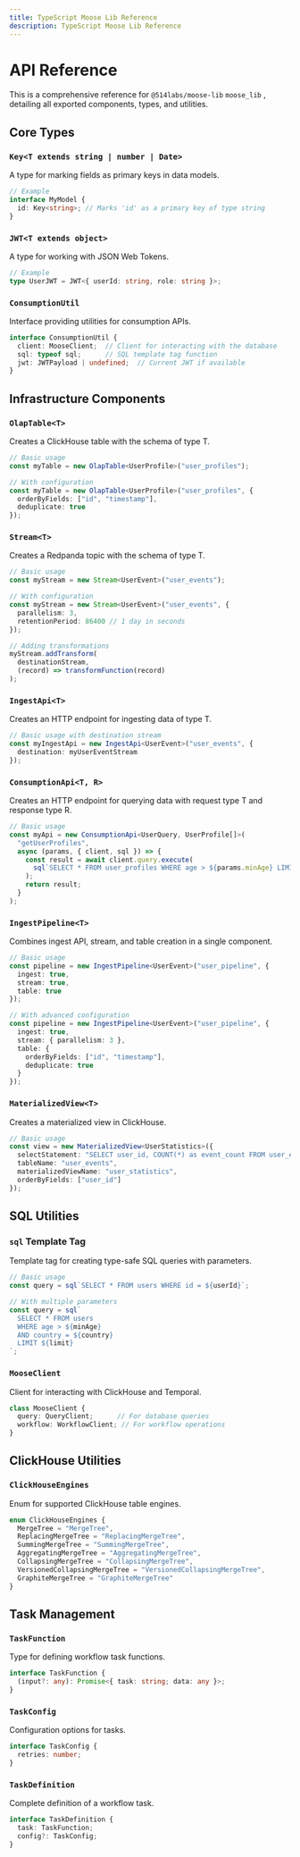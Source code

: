 ```yaml
---
title: TypeScript Moose Lib Reference
description: TypeScript Moose Lib Reference
---
```



# API Reference

<LanguageSwitcher />


This is a comprehensive reference for <TypeScript inline> `@514labs/moose-lib` </TypeScript> <Python inline> `moose_lib` </Python>, detailing all exported components, types, and utilities.

## Core Types

### `Key<T extends string | number | Date>`
A type for marking fields as primary keys in data models.
```ts
// Example
interface MyModel {
  id: Key<string>; // Marks 'id' as a primary key of type string
}
```

### `JWT<T extends object>`
A type for working with JSON Web Tokens.
```ts
// Example
type UserJWT = JWT<{ userId: string, role: string }>;
```

### `ConsumptionUtil`
Interface providing utilities for consumption APIs.
```ts
interface ConsumptionUtil {
  client: MooseClient;  // Client for interacting with the database
  sql: typeof sql;      // SQL template tag function
  jwt: JWTPayload | undefined;  // Current JWT if available
}
```

## Infrastructure Components

### `OlapTable<T>`
Creates a ClickHouse table with the schema of type T.
```ts
// Basic usage
const myTable = new OlapTable<UserProfile>("user_profiles");

// With configuration
const myTable = new OlapTable<UserProfile>("user_profiles", {
  orderByFields: ["id", "timestamp"],
  deduplicate: true
});
```

### `Stream<T>`
Creates a Redpanda topic with the schema of type T.
```ts
// Basic usage
const myStream = new Stream<UserEvent>("user_events");

// With configuration
const myStream = new Stream<UserEvent>("user_events", {
  parallelism: 3,
  retentionPeriod: 86400 // 1 day in seconds
});

// Adding transformations
myStream.addTransform(
  destinationStream,
  (record) => transformFunction(record)
);
```

### `IngestApi<T>`
Creates an HTTP endpoint for ingesting data of type T.
```ts
// Basic usage with destination stream
const myIngestApi = new IngestApi<UserEvent>("user_events", {
  destination: myUserEventStream
});
```

### `ConsumptionApi<T, R>`
Creates an HTTP endpoint for querying data with request type T and response type R.
```ts
// Basic usage
const myApi = new ConsumptionApi<UserQuery, UserProfile[]>(
  "getUserProfiles",
  async (params, { client, sql }) => {
    const result = await client.query.execute(
      sql`SELECT * FROM user_profiles WHERE age > ${params.minAge} LIMIT 10`
    );
    return result;
  }
);
```

### `IngestPipeline<T>`
Combines ingest API, stream, and table creation in a single component.
```ts
// Basic usage
const pipeline = new IngestPipeline<UserEvent>("user_pipeline", {
  ingest: true,
  stream: true,
  table: true
});

// With advanced configuration
const pipeline = new IngestPipeline<UserEvent>("user_pipeline", {
  ingest: true,
  stream: { parallelism: 3 },
  table: { 
    orderByFields: ["id", "timestamp"],
    deduplicate: true
  }
});
```

### `MaterializedView<T>`
Creates a materialized view in ClickHouse.
```ts
// Basic usage
const view = new MaterializedView<UserStatistics>({
  selectStatement: "SELECT user_id, COUNT(*) as event_count FROM user_events GROUP BY user_id",
  tableName: "user_events",
  materializedViewName: "user_statistics",
  orderByFields: ["user_id"]
});
```

## SQL Utilities

### `sql` Template Tag
Template tag for creating type-safe SQL queries with parameters.
```ts
// Basic usage
const query = sql`SELECT * FROM users WHERE id = ${userId}`;

// With multiple parameters
const query = sql`
  SELECT * FROM users 
  WHERE age > ${minAge} 
  AND country = ${country}
  LIMIT ${limit}
`;
```

### `MooseClient`
Client for interacting with ClickHouse and Temporal.
```ts
class MooseClient {
  query: QueryClient;      // For database queries
  workflow: WorkflowClient; // For workflow operations
}
```

## ClickHouse Utilities

### `ClickHouseEngines`
Enum for supported ClickHouse table engines.
```ts
enum ClickHouseEngines {
  MergeTree = "MergeTree",
  ReplacingMergeTree = "ReplacingMergeTree",
  SummingMergeTree = "SummingMergeTree",
  AggregatingMergeTree = "AggregatingMergeTree",
  CollapsingMergeTree = "CollapsingMergeTree",
  VersionedCollapsingMergeTree = "VersionedCollapsingMergeTree",
  GraphiteMergeTree = "GraphiteMergeTree"
}
```

## Task Management

### `TaskFunction`
Type for defining workflow task functions.
```ts
interface TaskFunction {
  (input?: any): Promise<{ task: string; data: any }>;
}
```

### `TaskConfig`
Configuration options for tasks.
```ts
interface TaskConfig {
  retries: number;
}
```

### `TaskDefinition`
Complete definition of a workflow task.
```ts
interface TaskDefinition {
  task: TaskFunction;
  config?: TaskConfig;
}
```


